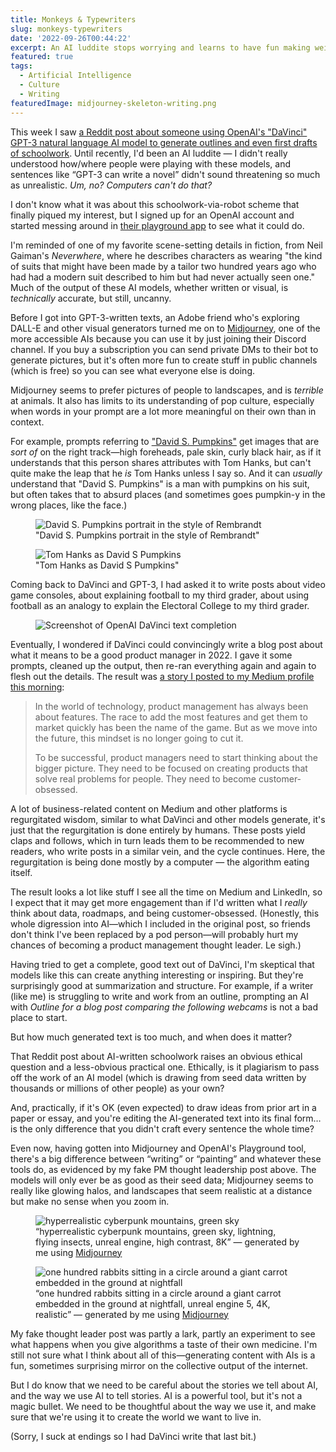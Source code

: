 ```yaml
---
title: Monkeys & Typewriters
slug: monkeys-typewriters
date: '2022-09-26T00:44:22'
excerpt: An AI luddite stops worrying and learns to have fun making weird stuff with robots.
featured: true
tags:
  - Artificial Intelligence
  - Culture
  - Writing
featuredImage: midjourney-skeleton-writing.png
---
```


This week I saw [a Reddit post about someone using OpenAI's "DaVinci" GPT-3 natural language AI model to generate outlines and even first drafts of schoolwork](https://www.reddit.com/r/OpenAI/comments/xlvygv/artifical_intelligence_allows_me_to_get_straight/?utm_source=share&utm_medium=web2x&context=3). Until recently, I'd been an AI luddite — I didn't really understood how/where people were playing with these models, and sentences like “GPT-3 can write a novel” didn't sound threatening so much as unrealistic. _Um, no? Computers can't do that?_

I don't know what it was about this schoolwork-via-robot scheme that finally piqued my interest, but I signed up for an OpenAI account and started messing around in [their playground app](https://beta.openai.com/playground) to see what it could do.

<Tweet url="https://twitter.com/ddemaree/status/1573846119527972865" />

I'm reminded of one of my favorite scene-setting details in fiction, from Neil Gaiman's _Neverwhere_, where he describes characters as wearing "the kind of suits that might have been made by a tailor two hundred years ago who had had a modern suit described to him but had never actually seen one." Much of the output of these AI models, whether written or visual, is _technically_ accurate, but still, uncanny.

Before I got into GPT-3-written texts, an Adobe friend who's exploring DALL-E and other visual generators turned me on to [Midjourney](https://midjourney.com), one of the more accessible AIs because you can use it by just joining their Discord channel. If you buy a subscription you can send private DMs to their bot to generate pictures, but it's often more fun to create stuff in public channels (which is free) so you can see what everyone else is doing.

Midjourney seems to prefer pictures of people to landscapes, and is _terrible_ at animals. It also has limits to its understanding of pop culture, especially when words in your prompt are a lot more meaningful on their own than in context.

For example, prompts referring to ["David S. Pumpkins"](https://en.wikipedia.org/wiki/David_S._Pumpkins) get images that are _sort of_ on the right track—high foreheads, pale skin, curly black hair, as if it understands that this person shares attributes with Tom Hanks, but can't quite make the leap that he _is_ Tom Hanks unless I say so. And it can _usually_ understand that "David S. Pumpkins" is a man with pumpkins on his suit, but often takes that to absurd places (and sometimes goes pumpkin-y in the wrong places, like the face.)

<figure>
  <Image src={import("../images/midjourney-1.png")} alt="David S. Pumpkins portrait in the style of Rembrandt" />
  <figcaption>"David S. Pumpkins portrait in the style of Rembrandt"</figcaption>
</figure>

<figure class="wp-block-image size-large">
  <Image src={import("../images/midjourney-2.png")} alt="Tom Hanks as David S Pumpkins" />
  <figcaption>"Tom Hanks as David S Pumpkins"</figcaption>
</figure>

Coming back to DaVinci and GPT-3, I had asked it to write posts about video game consoles, about explaining football to my third grader, about using football as an analogy to explain the Electoral College to my third grader.

<figure class="wp-block-image size-large">
  <Image src={import("../images/davinci-screenshot.png")} width={800} aspectRatio={1.67} alt="Screenshot of OpenAI DaVinci text completion" />
</figure>

Eventually, I wondered if DaVinci could convincingly write a blog post about what it means to be a good product manager in 2022. I gave it some prompts, cleaned up the output, then re-ran everything again and again to flesh out the details. The result was [a story I posted to my Medium profile this morning](https://ddemaree.medium.com/how-good-pms-work-in-2022-552f300d3ea3):

> In the world of technology, product management has always been about features. The race to add the most features and get them to market quickly has been the name of the game. But as we move into the future, this mindset is no longer going to cut it.
> 
> To be successful, product managers need to start thinking about the bigger picture. They need to be focused on creating products that solve real problems for people. They need to become customer-obsessed.

A lot of business-related content on Medium and other platforms is regurgitated wisdom, similar to what DaVinci and other models generate, it's just that the regurgitation is done entirely by humans. These posts yield claps and follows, which in turn leads them to be recommended to new readers, who write posts in a similar vein, and the cycle continues. Here, the regurgitation is being done mostly by a computer — the algorithm eating itself.

The result looks a lot like stuff I see all the time on Medium and LinkedIn, so I expect that it may get more engagement than if I'd written what I _really_ think about data, roadmaps, and being customer-obsessed. (Honestly, this whole digression into AI—which I included in the original post, so friends don't think I've been replaced by a pod person—will probably hurt my chances of becoming a product management thought leader. Le sigh.)

Having tried to get a complete, good text out of DaVinci, I'm skeptical that models like this can create anything interesting or inspiring. But they're surprisingly good at summarization and structure. For example, if a writer (like me) is struggling to write and work from an outline, prompting an AI with _Outline for a blog post comparing the following webcams_ is not a bad place to start.

But how much generated text is too much, and when does it matter?

That Reddit post about AI-written schoolwork raises an obvious ethical question and a less-obvious practical one. Ethically, is it plagiarism to pass off the work of an AI model (which is drawing from seed data written by thousands or millions of other people) as your own?

And, practically, if it's OK (even expected) to draw ideas from prior art in a paper or essay, and you're editing the AI-generated text into its final form… is the only difference that you didn't craft every sentence the whole time?

Even now, having gotten into Midjourney and OpenAI's Playground tool, there's a big difference between “writing” or “painting” and whatever these tools do, as evidenced by my fake PM thought leadership post above. The models will only ever be as good as their seed data; Midjourney seems to really like glowing halos, and landscapes that seem realistic at a distance but make no sense when you zoom in.

<figure class="wp-block-image">
  <Image src={import("../images/midjourney-cyberpunk-mountains.png")} alt="hyperrealistic cyberpunk mountains, green sky" width={800} aspectRatio={(1400/777)} />
  <figcaption>“hyperrealistic cyberpunk mountains, green sky, lightning, flying insects, unreal engine, high contrast, 8K” — generated by me using <a href="https://midjourney.com/" target="_blank">Midjourney</a></figcaption>
</figure>

<figure class="wp-block-image">
  <Image src={import("../images/midjourney-spooky-bunnies.png")} width={512} aspectRatio={1} alt="one hundred rabbits sitting in a circle around a giant carrot embedded in the ground at nightfall" />
  <figcaption>“one hundred rabbits sitting in a circle around a giant carrot embedded in the ground at nightfall, unreal engine 5, 4K, realistic” — generated by me using&nbsp;<a href="https://midjourney.com/" target="_blank">Midjourney</a></figcaption>
</figure>

My fake thought leader post was partly a lark, partly an experiment to see what happens when you give algorithms a taste of their own medicine. I'm still not sure what I think about all of this—generating content with AIs is a fun, sometimes surprising mirror on the collective output of the internet.

But I do know that we need to be careful about the stories we tell about AI, and the way we use AI to tell stories. AI is a powerful tool, but it's not a magic bullet. We need to be thoughtful about the way we use it, and make sure that we're using it to create the world we want to live in.

(Sorry, I suck at endings so I had DaVinci write that last bit.)
